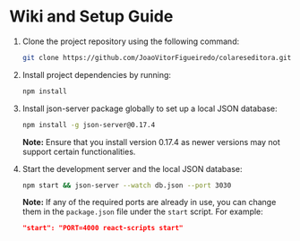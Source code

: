 # Wiki and Setup Guide

1. Clone the project repository using the following command:
    ```bash
    git clone https://github.com/JoaoVitorFigueiredo/colareseditora.git && cd colareseditora
    ```

2. Install project dependencies by running:
    ```bash
    npm install
    ```

3. Install json-server package globally to set up a local JSON database:
    ```bash
    npm install -g json-server@0.17.4
    ```

   **Note:** Ensure that you install version 0.17.4 as newer versions may not support certain functionalities.

4. Start the development server and the local JSON database:
    ```bash
    npm start && json-server --watch db.json --port 3030
    ```

   **Note:** If any of the required ports are already in use, you can change them in the `package.json` file under the `start` script. For example:
   ```json
   "start": "PORT=4000 react-scripts start"


